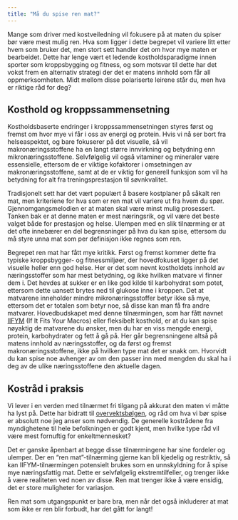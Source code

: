 ```yaml
---
title: "Må du spise ren mat?"
---
```


Mange som driver med kostveiledning vil fokusere på at maten du spiser bør være mest mulig ren. Hva som ligger i dette begrepet vil variere litt etter hvem som bruker det, men stort sett handler det om hvor mye maten er bearbeidet. Dette har lenge vært et ledende kostholdsparadigme innen sporter som kroppsbygging og fitness, og som motsvar til dette har det vokst frem en alternativ strategi der det er matens innhold som får all oppmerksomheten. Midt mellom disse polariserte leirene står du, men hva er riktige råd for deg?

## Kosthold og kroppssammensetning

Kostholdsbaserte endringer i kroppssammensetningen styres først og fremst om hvor mye vi får i oss av energi og protein. Hvis vi nå ser bort fra helseaspektet, og bare fokuserer på det visuelle, så vil makronæringsstoffene ha en langt større innvirkning og betydning enn mikronæringsstoffene. Selvfølgelig vil også vitaminer og mineraler være essensielle, ettersom de er viktige kofaktorer i omsetningen av makronæringsstoffene, samt at de er viktig for generell funksjon som vil ha betydning for alt fra treningsprestasjon til søvnkvalitet.

Tradisjonelt sett har det vært populært å basere kostplaner på såkalt ren mat, men kriteriene for hva som er ren mat vil variere ut fra hvem du spør. Gjennomgangsmelodien er at maten skal være minst mulig prosessert. Tanken bak er at denne maten er mest næringsrik, og vil være det beste valget både for prestasjon og helse. Ulempen med en slik tilnærming er at det ofte innebærer en del begrensninger på hva du kan spise, ettersom du må styre unna mat som per definisjon ikke regnes som ren.

Begrepet ren mat har fått mye kritikk. Først og fremst kommer dette fra typiske kroppsbygger- og fitnessmiljøer, der hovedfokuset ligger på det visuelle heller enn god helse. Her er det som nevnt kostholdets innhold av næringsstoffer som har mest betydning, og ikke hvilken matvare vi finner dem i. Det hevdes at sukker er en like god kilde til karbohydrat som potet, ettersom dette uansett brytes ned til glukose inne i kroppen. Det at matvarene inneholder mindre mikronæringsstoffer betyr ikke så mye, ettersom det er totalen som betyr noe, så disse kan man få fra andre matvarer. Hovedbudskapet med denne tilnærmingen, som har fått navnet [IIFYM](http://www.myrevolution.no/s/iifym-fleksibelt-kosthold/) (If It Fits Your Macros) eller fleksibelt kosthold, er at du kan spise nøyaktig de matvarene du ønsker, men du har en viss mengde energi, protein, karbohydrater og fett å gå på. Her går begrensningene altså på matens innhold av næringsstoffer, og da først og fremst makronæringsstoffene, ikke på hvilken type mat det er snakk om. Hvorvidt du kan spise noe avhenger av om den passer inn med mengden du skal ha i deg av de ulike næringsstoffene den aktuelle dagen.

## Kostråd i praksis

Vi lever i en verden med tilnærmet fri tilgang på akkurat den maten vi måtte ha lyst på. Dette har bidratt til [overvektsbølgen](brokenlink/hvorfor-er-vi-sa-feite/ "Hvorfor er vi så feite?"), og råd om hva vi bør spise er absolutt noe jeg anser som nødvendig. De generelle kostrådene fra myndighetene til hele befolkningen er godt kjent, men hvilke type råd vil være mest fornuftig for enkeltmennesket?

Det er ganske åpenbart at begge disse tilnærmingene har sine fordeler og ulemper. Der en "ren mat"-tilnærming gjerne kan bli kjedelig og restriktiv, så kan IIFYM-tilnærmingen potensielt brukes som en unnskyldning for å spise mye næringsfattig mat. Dette er selvfølgelig ekstremtilfeller, og trenger ikke å være realiteten ved noen av disse. Ren mat trenger ikke å være ensidig, det er store muligheter for variasjon.

Ren mat som utgangspunkt er bare bra, men når det også inkluderer at mat som ikke er ren blir forbudt, har det gått for langt!
